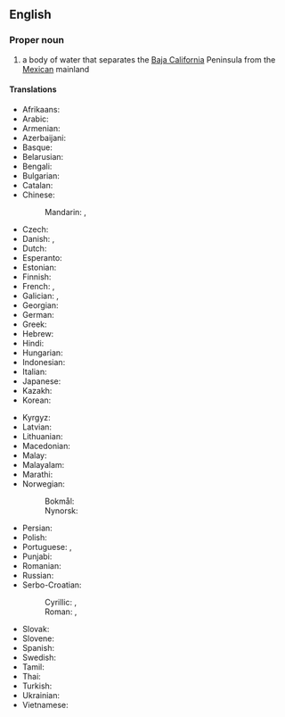 ==English==
{{wikipedia}}

===Proper noun===
{{en-proper noun|head=[[gulf|Gulf]] [[of]] [[California]]}}

# a body of water that separates the [[Baja California]] Peninsula from the [[Mexican]] mainland
#: {{syn|en|Sea of Cortez}}

====Translations====
{{trans-top|body of water}}
* Afrikaans: {{t|af|Golf van Kalifornië}}
* Arabic: {{t|ar|خَلِيج كَالِيفُورْنِيَا|m}}
* Armenian: {{t+|hy|Կալիֆոռնիայի ծոց}}
* Azerbaijani: {{t|az|Kaliforniya körfəzi}}
* Basque: {{t|eu|Kaliforniako golkoa}}
* Belarusian: {{t|be|Каліфарнійскі заліў|m}}
* Bengali: {{t|bn|ক্যালিফোর্নিয়া উপসাগর}}
* Bulgarian: {{t|bg|Калифорнийски залив|m}}
* Catalan: {{t|ca|golf de Califòrnia|m}}
* Chinese:
*: Mandarin: {{t+|cmn|加利福尼亞灣}}, {{t+|cmn|加利福尼亚湾|tr=jiālìfúníyà wān}}
* Czech: {{t|cs|Kalifornský záliv|m}}
* Danish: {{t|da|Californiske Golf|c}}, {{t|da|Californiske Bugt|c}}
* Dutch: {{t|nl|Golf van Californië|m}}
* Esperanto: {{t|eo|Kalifornia Golfo}}
* Estonian: {{t|et|California laht}}
* Finnish: {{t+|fi|Kalifornianlahti}}
* French: {{t|fr|golfe de Californie|m}}, {{t|fr|mer Vermeille|f}}
* Galician: {{t|gl|golfo de California|m}}, {{t|gl|mar Bermejo|m}}
* Georgian: {{t|ka|კალიფორნიის ყურე}}
* German: {{t+|de|Golf von Kalifornien|m}}
* Greek: {{t|el|Κόλπος της Καλιφόρνιας|m}}
* Hebrew: {{t|he|מפרץ קליפורניה|m|tr=mifráts kalifórnih}}
* Hindi: {{t|hi|कैलिफ़ोर्निया की खाड़ी}}
* Hungarian: {{t|hu|Kaliforniai-öböl}}
* Indonesian: {{t|id|Teluk California}}
* Italian: {{t|it|golfo di California|m}}
* Japanese: {{t|ja|カリフォルニア湾|tr=Kariforunia-wan}}
* Kazakh: {{t|kk|Калифорния шығанағы}}
* Korean: {{t|ko|칼리포르니아만}}
{{trans-mid}}
* Kyrgyz: {{t|ky|Калифорния булуңу}}
* Latvian: {{t|lv|Kalifornijas līcis|m}}
* Lithuanian: {{t|lt|Kalifornijos įlanka|f}}
* Macedonian: {{t|mk|Калифорниски Залив|m}}
* Malay: {{t|ms|Teluk California}}
* Malayalam: {{t|ml|ഗൾഫ് ഓഫ് കാലിഫോർണിയ}}
* Marathi: {{t|mr|कॅलिफोर्नियाचे आखात}}
* Norwegian:
*: Bokmål: {{t|nb|Californiabukta|m}}
*: Nynorsk: {{t|nn|Californiabukta|m}}
* Persian: {{t|fa|خلیج کالیفرنیا|tr=xalij kâliforniyâ}}
* Polish: {{t+|pl|Zatoka Kalifornijska|f}}
* Portuguese: {{t|pt|golfo da Califórnia|m}}, {{t|pt|mar Bermejo|m}}
* Punjabi: {{t|pa|ਕੈਲੀਫ਼ੋਰਨੀਆ ਦੀ ਖਾੜੀ}}
* Romanian: {{t|ro|Golful California|m}}
* Russian: {{t|ru|Калифорни́йский зали́в|m}}
* Serbo-Croatian: 
*: Cyrillic: {{t|sh|Калифорнијски залив|m}}, {{t|sh|Калифорнијски заљев|m}}
*: Roman: {{t|sh|Kalifornijski zaliv|m}}, {{t|sh|Kalifornijski zaljev|m}}
* Slovak: {{t|sk|Kalifornský záliv|m}}
* Slovene: {{t|sl|Kalifornijski zaliv|m}}
* Spanish: {{t|es|golfo de California|m}}
* Swedish: {{t|sv|Californiaviken|c}}
* Tamil: {{t|ta|கலிபோர்னியா வளைகுடா}}
* Thai: {{t|th|อ่าวกาลิฟอร์เนีย|tr=àao kaa-lí-fɔɔ-niia}}
* Turkish: {{t|tr|Kaliforniya Körfezi}}
* Ukrainian: {{t|uk|Каліфорні́йська зато́ка|f}}
* Vietnamese: {{t|vi|Vịnh California}}
{{trans-bottom}}

{{C|en|Gulfs|Mexico}}